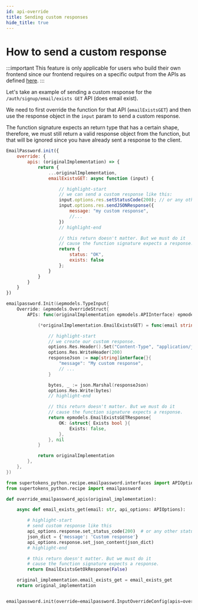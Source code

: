 ```yaml
---
id: api-override
title: Sending custom responses
hide_title: true
---
```



# How to send a custom response

:::important
This feature is only applicable for users who build their own frontend since our frontend requires on a specific output from the APIs as defined [here](https://supertokens.io/docs/fdi).
:::

Let's take an example of sending a custom response for the `/auth/signup/email/exists GET` API (does email exist).

We need to first override the function for that API (`emailExistsGET`) and then use the response object in the `input` param to send a custom response.

The function signature expects an return type that has a certain shape, therefore, we must still return a valid response object from the function, but that will be ignored since you have already sent a response to the client.

<BackendSDKTabs>
<TabItem value="nodejs">

```js
EmailPassword.init({
    override: {
        apis: (originalImplementation) => {
            return {
                ...originalImplementation,
                emailExistsGET: async function (input) {

                    // highlight-start
                    // we can send a custom response like this:
                    input.options.res.setStatusCode(200); // or any other status code
                    input.options.res.sendJSONResponse({
                        message: "my custom response",
                        //...
                    })
                    // highlight-end

                    // this return doesn't matter. But we must do it
                    // cause the function signature expects a response.
                    return {
                        status: "OK",
                        exists: false
                    };
                }
            }
        }
    }
})
```

</TabItem>
<TabItem value="go">

```go
emailpassword.Init(&epmodels.TypeInput{
    Override: &epmodels.OverrideStruct{
        APIs: func(originalImplementation epmodels.APIInterface) epmodels.APIInterface {

            (*originalImplementation.EmailExistsGET) = func(email string, options epmodels.APIOptions) (epmodels.EmailExistsGETResponse, error) {

                // highlight-start
                // we create our custom response.
                options.Res.Header().Set("Content-Type", "application/json; charset=utf-8")
                options.Res.WriteHeader(200)
                responseJson := map[string]interface{}{
                    "message": "My custom response",
                    // ...
                }

                bytes, _ := json.Marshal(responseJson)
                options.Res.Write(bytes)
                // highlight-end

                // this return doesn't matter. But we must do it
                // cause the function signature expects a response.
                return epmodels.EmailExistsGETResponse{
                    OK: &struct{ Exists bool }{
                        Exists: false,
                    },
                }, nil
            }

            return originalImplementation
        },
    },
})
```

</TabItem>
<TabItem value="python">

```python
from supertokens_python.recipe.emailpassword.interfaces import APIOptions, EmailExistsGetOkResponse
from supertokens_python.recipe import emailpassword

def override_emailpassword_apis(original_implementation):

    async def email_exists_get(email: str, api_options: APIOptions):

        # highlight-start
        # send custom response like this
        api_options.response.set_status_code(200)  # or any other status code
        json_dict = {'message': 'Custom response'}
        api_options.response.set_json_content(json_dict)
        # highlight-end

        # this return doesn't matter. But we must do it
        # cause the function signature expects a response.
        return EmailExistsGetOkResponse(False)

    original_implementation.email_exists_get = email_exists_get
    return original_implementation


emailpassword.init(override=emailpassword.InputOverrideConfig(apis=override_emailpassword_apis))
```

</TabItem>
</BackendSDKTabs>